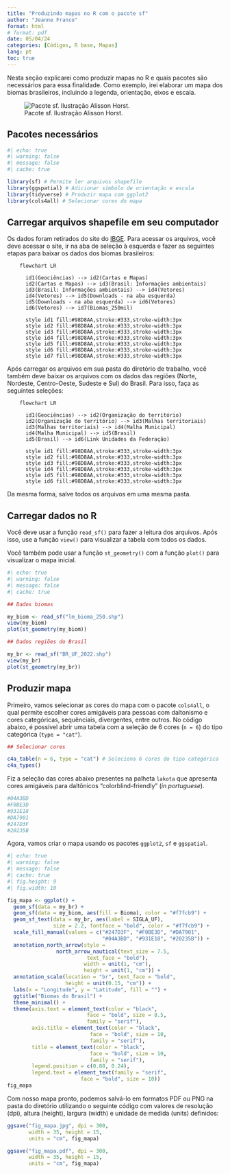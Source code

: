 ---
title: "Produzindo mapas no R com o pacote sf"
author: "Jeanne Franco"
format: html 
# format: pdf
date: 05/04/24
categories: [Códigos, R base, Mapas]
lang: pt
toc: true
---

Nesta seção explicarei como produzir mapas no R e quais pacotes são necessários para essa finalidade. Como exemplo, irei elaborar um mapa dos biomas brasileiros, incluindo a legenda, orientação, eixos e escala.

![Pacote sf. Ilustração Alisson Horst.](images/Design%20sem%20nome.png){fig-align="center"}

## Pacotes necessários

```{r}
#| echo: true
#| warning: false
#| message: false
#| cache: true

library(sf) # Permite ler arquivos shapefile
library(ggspatial) # Adicionar símbolo de orientação e escala
library(tidyverse) # Produzir mapa com ggplot2
library(cols4all) # Selecionar cores do mapa
```

## Carregar arquivos shapefile em seu computador

Os dados foram retirados do site do [IBGE](https://www.ibge.gov.br/). Para acessar os arquivos, você deve acessar o site, ir na aba de seleção à esquerda e fazer as seguintes etapas para baixar os dados dos biomas brasileiros:

```{mermaid}
    flowchart LR

      id1(Geociências) --> id2(Cartas e Mapas)
      id2(Cartas e Mapas) --> id3(Brasil: Informações ambientais)
      id3(Brasil: Informações ambientais) --> id4(Vetores)
      id4(Vetores) --> id5(Downloads - na aba esquerda)
      id5(Downloads - na aba esquerda) --> id6(Vetores)
      id6(Vetores) --> id7(Biomas_250mil)
      
      style id1 fill:#98D8AA,stroke:#333,stroke-width:3px
      style id2 fill:#98D8AA,stroke:#333,stroke-width:3px
      style id3 fill:#98D8AA,stroke:#333,stroke-width:3px
      style id4 fill:#98D8AA,stroke:#333,stroke-width:3px
      style id5 fill:#98D8AA,stroke:#333,stroke-width:3px
      style id6 fill:#98D8AA,stroke:#333,stroke-width:3px
      style id7 fill:#98D8AA,stroke:#333,stroke-width:3px
```

Após carregar os arquivos em sua pasta do diretório de trabalho, você também deve baixar os arquivos com os dados das regiões (Norte, Nordeste, Centro-Oeste, Sudeste e Sul) do Brasil. Para isso, faça as seguintes seleções:

```{mermaid}
    flowchart LR

      id1(Geociências) --> id2(Organização do território)
      id2(Organização do território) --> id3(Malhas territoriais)
      id3(Malhas territoriais) --> id4(Malha Municipal)
      id4(Malha Municipal) --> id5(Brasil)
      id5(Brasil) --> id6(Link Unidades da Federação)
      
      style id1 fill:#98D8AA,stroke:#333,stroke-width:3px
      style id2 fill:#98D8AA,stroke:#333,stroke-width:3px
      style id3 fill:#98D8AA,stroke:#333,stroke-width:3px
      style id4 fill:#98D8AA,stroke:#333,stroke-width:3px
      style id5 fill:#98D8AA,stroke:#333,stroke-width:3px
      style id6 fill:#98D8AA,stroke:#333,stroke-width:3px
```

Da mesma forma, salve todos os arquivos em uma mesma pasta.

## Carregar dados no R

Você deve usar a função `read_sf()` para fazer a leitura dos arquivos. Após isso, use a função `view()` para visualizar a tabela com todos os dados.

Você também pode usar a função `st_geometry()` com a função `plot()` para visualizar o mapa inicial.

```{r}
#| echo: true
#| warning: false
#| message: false
#| cache: true

## Dados biomas

my_biom <- read_sf("lm_bioma_250.shp") 
view(my_biom)
plot(st_geometry(my_biom))

## Dados regiões do Brasil

my_br <- read_sf("BR_UF_2022.shp") 
view(my_br)
plot(st_geometry(my_br))
```

## Produzir mapa

Primeiro, vamos selecionar as cores do mapa com o pacote `cols4all`, o qual permite escolher cores amigáveis para pessoas com daltonismo e cores categóricas, sequênciais, divergentes, entre outros. No código abaixo, é possível abrir uma tabela com a seleção de 6 cores (`n = 6`) do tipo categórica (`type = "cat"`).

``` r
## Selecionar cores

c4a_table(n = 6, type = "cat") # Seleciona 6 cores do tipo categórica
c4a_types()
```

Fiz a seleção das cores abaixo presentes na palheta `lakota` que apresenta cores amigáveis para daltônicos "colorblind-friendly" (*in portuguese*).

``` r
#04A3BD
#F0BE3D
#931E18
#DA7901
#247D3F
#20235B
```

Agora, vamos criar o mapa usando os pacotes `ggplot2`, `sf` e `ggspatial`.

```{r}
#| echo: true
#| warning: false
#| message: false
#| cache: true
#| fig.height: 9
#| fig.width: 10

fig_mapa <- ggplot() + 
  geom_sf(data = my_br) +
  geom_sf(data = my_biom, aes(fill = Bioma), color = "#f7fcb9") +
  geom_sf_text(data = my_br, aes(label = SIGLA_UF), 
               size = 2.2, fontface = "bold", color = "#f7fcb9") +
  scale_fill_manual(values = c("#247D3F", "#F0BE3D", "#DA7901", 
                               "#04A3BD", "#931E18", "#20235B")) +
  annotation_north_arrow(style = 
                north_arrow_nautical(text_size = 7.5,
                          text_face = "bold"),
                         width = unit(1, "cm"),
                         height = unit(1, "cm")) +
  annotation_scale(location = "br", text_face = "bold",
                   height = unit(0.15, "cm")) +
  labs(x = "Longitude", y = "Latitude", fill = "") +
  ggtitle("Biomas do Brasil") +
  theme_minimal() +
  theme(axis.text = element_text(color = "black", 
                          face = "bold", size = 8.5,
                          family = "serif"),
        axis.title = element_text(color = "black", 
                           face = "bold", size = 10,
                           family = "serif"),
        title = element_text(color = "black", 
                           face = "bold", size = 10,
                           family = "serif"),
        legend.position = c(0.88, 0.24),
        legend.text = element_text(family = "serif",
                        face = "bold", size = 10))
fig_mapa
```

Com nosso mapa pronto, podemos salvá-lo em formatos PDF ou PNG na pasta do diretório utilizando o seguinte código com valores de resolução (dpi), altura (height), largura (width) e unidade de medida (units) definidos:

``` r
ggsave("fig_mapa.jpg", dpi = 300,
       width = 35, height = 15, 
       units = "cm", fig_mapa)

ggsave("fig_mapa.pdf", dpi = 300,
       width = 35, height = 15, 
       units = "cm", fig_mapa)
```
